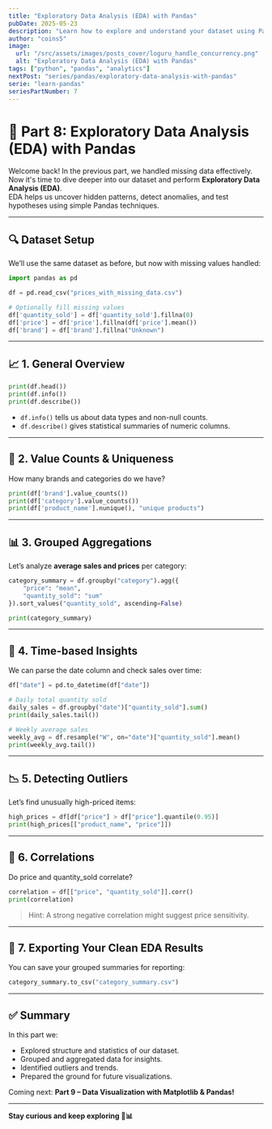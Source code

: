 ```yaml
---
title: "Exploratory Data Analysis (EDA) with Pandas"
pubDate: 2025-05-23
description: "Learn how to explore and understand your dataset using Pandas, identifying trends, patterns, and potential issues in your data."
author: "coins5"
image:
  url: "/src/assets/images/posts_cover/loguru_handle_concurrency.png"
  alt: "Exploratory Data Analysis (EDA) with Pandas"
tags: ["python", "pandas", "analytics"]
nextPost: "series/pandas/exploratory-data-analysis-with-pandas"
serie: "learn-pandas"
seriesPartNumber: 7
---
```


# 🧠 Part 8: Exploratory Data Analysis (EDA) with Pandas

Welcome back! In the previous part, we handled missing data effectively.  
Now it's time to dive deeper into our dataset and perform **Exploratory Data Analysis (EDA)**.  
EDA helps us uncover hidden patterns, detect anomalies, and test hypotheses using simple Pandas techniques.

---

## 🔍 Dataset Setup

We’ll use the same dataset as before, but now with missing values handled:

```python
import pandas as pd

df = pd.read_csv("prices_with_missing_data.csv")

# Optionally fill missing values
df['quantity_sold'] = df['quantity_sold'].fillna(0)
df['price'] = df['price'].fillna(df['price'].mean())
df['brand'] = df['brand'].fillna("Unknown")
```

---

## 📈 1. General Overview

```python
print(df.head())
print(df.info())
print(df.describe())
```

- `df.info()` tells us about data types and non-null counts.
- `df.describe()` gives statistical summaries of numeric columns.

---

## 🔢 2. Value Counts & Uniqueness

How many brands and categories do we have?

```python
print(df['brand'].value_counts())
print(df['category'].value_counts())
print(df['product_name'].nunique(), "unique products")
```

---

## 📊 3. Grouped Aggregations

Let’s analyze **average sales and prices** per category:

```python
category_summary = df.groupby("category").agg({
    "price": "mean",
    "quantity_sold": "sum"
}).sort_values("quantity_sold", ascending=False)

print(category_summary)
```

---

## 📅 4. Time-based Insights

We can parse the date column and check sales over time:

```python
df["date"] = pd.to_datetime(df["date"])

# Daily total quantity sold
daily_sales = df.groupby("date")["quantity_sold"].sum()
print(daily_sales.tail())

# Weekly average sales
weekly_avg = df.resample("W", on="date")["quantity_sold"].mean()
print(weekly_avg.tail())
```

---

## 📉 5. Detecting Outliers

Let’s find unusually high-priced items:

```python
high_prices = df[df["price"] > df["price"].quantile(0.95)]
print(high_prices[["product_name", "price"]])
```

---

## 🧪 6. Correlations

Do price and quantity_sold correlate?

```python
correlation = df[["price", "quantity_sold"]].corr()
print(correlation)
```

> Hint: A strong negative correlation might suggest price sensitivity.

---

## 🧼 7. Exporting Your Clean EDA Results

You can save your grouped summaries for reporting:

```python
category_summary.to_csv("category_summary.csv")
```

---

## ✅ Summary

In this part we:

- Explored structure and statistics of our dataset.
- Grouped and aggregated data for insights.
- Identified outliers and trends.
- Prepared the ground for future visualizations.

Coming next: **Part 9 – Data Visualization with Matplotlib & Pandas!**

---

**Stay curious and keep exploring 🧠📊**
